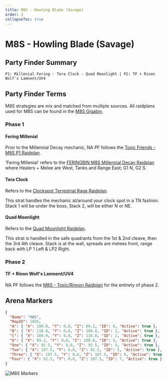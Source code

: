 ```yaml
---
title: M8S - Howling Blade (Savage)
order: 3
collapseToc: true
---
```


# M8S - Howling Blade (Savage)

<Banner
  src="/images/thumbnails/savage/aac_cw/m8s.avif"
  alt="Howling Blade (Savage)"
/>

## Party Finder Summary

```
P1: Millenial Fering - Tera Clock - Quad Moonlight | P2: TF + Rinon Wolf's Lamnent/UV4
```

## Party Finder Terms

M8S strategies are mix and matched from multiple sources.
All raidplans used for M8S can be found in the [M8S Gigabin](https://pastebin.com/xT2gAw2R).

### Phase 1

#### Fering Millenial

Prior to the Millennial Decay mechanic, NA PF follows the [Toxic Friends - M8S P1 Raidplan](https://raidplan.io/plan/46uVU6o49FPuYXOs).

'Fering Millenial' refers to the [FERINGBIN M8S Millennial Decay Raidplan](https://raidplan.io/plan/IRl6bjA5WzSweStq)
where Healers + Melee are West, Tanks and Range East; G1 N, G2 S.

#### Tera Clock

Refers to the [Clockspot Terrestrial Rage Raidplan](https://raidplan.io/plan/s3EIvZnk3qvuFy86).

This strat handles the mechanic at/around your clock spot in a TN fashion.
Stack 1 will be under the boss, Stack 2, will be either N or NE.

#### Quad Moonlight

Refers to the [Quad Moonlight Raidplan](https://raidplan.io/plan/WFsLBku1C9Iyxneu).

This strat is handled in the safe quadrants from the 1st & 2nd cleave, then the 3rd 4th cleave.
Stack is at the wall, spreads are melees front, range back with LP 1 Left & LP2 Right.

### Phase 2

#### TF + Rinon Wolf's Lamnent/UV4

NA PF follows the [M8S - Toxic/Rinnon Raidplan](https://raidplan.io/plan/Zzf38hNz9aFrn-6T) for the entirety of phase 2.

## Arena Markers

```json
{
  "Name": "M8S",
  "MapID": 1026,
  "A": { "X": 100.0, "Y": 0.0, "Z": 89.2, "ID": 0, "Active": true },
  "B": { "X": 110.8, "Y": 0.0, "Z": 100.0, "ID": 1, "Active": true },
  "C": { "X": 100.0, "Y": 0.0, "Z": 110.8, "ID": 2, "Active": true },
  "D": { "X": 89.2, "Y": 0.0, "Z": 100.0, "ID": 3, "Active": true },
  "One": { "X": 92.5, "Y": 0.0, "Z": 92.5, "ID": 4, "Active": true },
  "Two": { "X": 107.5, "Y": 0.0, "Z": 92.5, "ID": 5, "Active": true },
  "Three": { "X": 107.5, "Y": 0.0, "Z": 107.5, "ID": 6, "Active": true },
  "Four": { "X": 92.5, "Y": 0.0, "Z": 107.5, "ID": 7, "Active": true }
}
```

![M8S Markers](/images/thumbnails/savage/aac_cw/markers/m8s_markers.png)